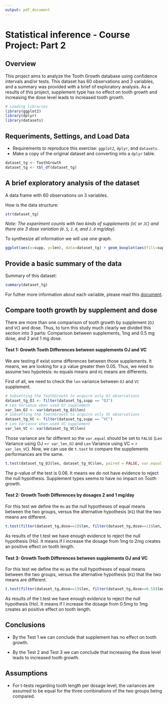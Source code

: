 ```yaml
---
output: pdf_document
---
```

# Statistical inference - Course Project: Part 2

## Overview

This project aims to analyze the Tooth Growth database using confidence intervals and/or tests. This dataset has 60 observations and 3 variables, and a summary was provided with a brief of exploratory analysis. As a results of this project, supplement type has no effect on tooth growth and increasing the dose level leads to increased tooth growth.


```r
# Loading libraries
library(ggplot2)
library(dplyr)
library(datasets)
```

## Requeriments, Settings, and Load Data
* Requirements to reproduce this exercise: `ggplot2`, `dplyr`, and `datasets`.
* Make a copy of the original dataset and converting into a `dplyr` table.
```r
dataset_tg <- ToothGrowth
dataset_tg <- tbl_df(dataset_tg)
```

## A brief exploratory analysis of the dataset

A data frame with 60 observations on 3 variables.

How is the data structure:
```r
str(dataset_tg)
```

*Note: The experiment counts with two kinds of supplements (`VC` or `JC`) and there are 3 dose variation (`0.5`, `1.0`, and `2.0` mg/day).*

To synthesize all information we will use one graph.
```r
ggplot(aes(x=supp, y=len), data=dataset_tg) + geom_boxplot(aes(fill=supp)) + xlab("Supplement type") +ylab("Tooth length (mm)") 
```

## Provide a basic summary of the data

Summary of this dataset:
```r
summary(dataset_tg)
```

For futher more information about each variable, please read this [document]([1]).

[1]: https://stat.ethz.ch/R-manual/R-devel/library/datasets/html/ToothGrowth.html

## Compare tooth growth by supplement and dose

There are more than one comparison of tooth growth by supplement (`OJ` and `VC`) and dose. Thus, to turn this study much clearly we divided this section into 3 parts: Comparison between supplements, 1mg and 0.5 mg dose, and 2 and 1 mg dose.

#### Test 1: Growth Tooth Differences between supplements OJ and VC

We are testing if exist some differences between those supplements. It means, we are looking for a p value greater then 0.05. Thus, we need to assume two hypotesis: `Ho` equals means and `H1` means are differents.

First of all, we need to check the `len` variance between `OJ` and `VC` supplement.
```r
# Subsetting the ToothGrowth to acquire only OJ observations
dataset_tg_OJ <- filter(dataset_tg,supp == "OJ")
# Len Variance when used OJ supplement 
var_len_OJ <- var(dataset_tg_OJ$len)
# Subsetting the ToothGrowth to acquire only VC observations
dataset_tg_VC <- filter(dataset_tg,supp == "VC")
# Len Variance when used VC supplement 
var_len_VC <- var(dataset_tg_VC$len)
```

Those variance are far different so the `var.equal` should be set to `FALSE` (`Len` Variance using OJ =`r var_len_OJ` and `Len` Variance using VC = `r var_len_VC`). Now, we can use de `t.test` to compare the supplements performances are the same.

```r
t.test(dataset_tg_OJ$len, dataset_tg_VC$len, paired = FALSE, var.equal = FALSE)
```

The p-value of the test is 0.06. It means we do not have evidence to reject the null hypothesis. Supplement types seems to have no impact on Tooth growth.

#### Test 2: Growth Tooth Differences by dosages 2 and 1 mg/day

For this test we define the `Ho` as the null hypotheses of equal means between the two groups, versus the alternative hypothesis (`H1`) that the two means are different.

```r
t.test(filter(dataset_tg,dose==2)$len, filter(dataset_tg,dose==1)$len, paired = FALSE, var.equal = TRUE)
```

As results of the t.test we have enough evidence to reject the null hypothesis (Ho). It means if I increase the dosage from 1mg to 2mg creates  an positive effect on tooth length.

#### Test 3: Growth Tooth Differences between supplements OJ and VC

For this test we define the `Ho` as the null hypotheses of equal means between the two groups, versus the alternative hypothesis (`H1`) that the two means are different.

```r
t.test(filter(dataset_tg,dose==1)$len, filter(dataset_tg,dose==0.5)$len, paired = FALSE, var.equal = TRUE)
```

As results of the t.test we have enough evidence to reject the null hypothesis (Ho). It means if I increase the dosage from 0.5mg to 1mg creates  an positive effect on tooth length.

## Conclusions

* By the Test 1 we can conclude that supplement has no effect on tooth growth.

* By the Test 2 and Test 3 we can conclude that increasing the dose level leads to increased tooth growth.


## Assumptions

* For t-tests regarding tooth length per dosage level, the variances are assumed to be equal for the three combinations of the two groups being compared.